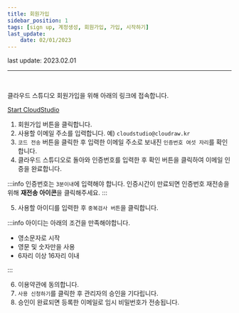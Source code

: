 ```yaml
---
title: 회원가입
sidebar_position: 1
tags: [sign up, 계정생성, 회원가입, 가입, 시작하기]
last_update:
    date: 02/01/2023
---
```



<span className="theme-doc-version-badge badge badge--secondary">
    last update: 2023.02.01
</span>

<hr />
<br />

클라우드 스튜디오 회원가입을 위해 아래의 링크에 접속합니다.

[Start CloudStudio](https://cloudstudio.cloudraw.kr/signin)

1. 회원가입 버튼을 클릭합니다.
2. 사용할 이메일 주소를 입력합니다. 예) `cloudstudio@cloudraw.kr`
3. `코드 전송` 버튼을 클릭한 후 입력한 이메일 주소로 보내진 `인증번호 여섯 자리`를 확인합니다.
4. 클라우드 스튜디오로 돌아와 인증번호를 입력한 후 확인 버튼을 클릭하여 이메일 인증을 완료합니다.

:::info
인증번호는 `3분이내`에 입력해야 합니다. 인증시간이 만료되면 인증번호 재전송을 위해 **재전송 아이콘**을 클릭해주세요.
:::

5. 사용할 아이디를 입력한 후 `중복검사 버튼`을 클릭합니다.

:::info
아이디는 아래의 조건을 만족해야합니다.

-   영소문자로 시작
-   영문 및 숫자만을 사용
-   6자리 이상 16자리 이내

:::

6. 이용약관에 동의합니다.
7. `사용 신청하기`를 클릭한 후 관리자의 승인을 기다립니다.
8. 승인이 완료되면 등록한 이메일로 임시 비밀번호가 전송됩니다.
